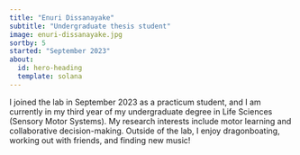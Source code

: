 ```yaml
---
title: "Enuri Dissanayake"
subtitle: "Undergraduate thesis student"
image: enuri-dissanayake.jpg
sortby: 5
started: "September 2023"
about:
  id: hero-heading
  template: solana
---
```


:::{#hero-heading}

I joined the lab in September 2023 as a practicum student, and I am currently in my third year of my undergraduate degree in Life Sciences (Sensory Motor Systems). My research interests include motor learning and collaborative decision-making. Outside of the lab, I enjoy dragonboating, working out with friends, and finding new music!

:::
